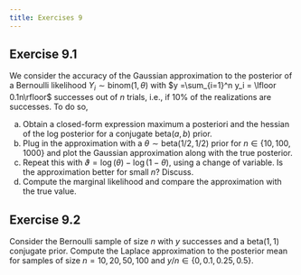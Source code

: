 ```yaml
---
title: Exercises 9
---
```



## Exercise 9.1

We consider the accuracy of the Gaussian approximation to the posterior of a Bernoulli likelihood $Y_i \sim \mathsf{binom}(1, \theta)$ with $y =\sum_{i=1}^n y_i = \lfloor 0.1n\rfloor$ successes out of $n$ trials, i.e., if 10% of the realizations are successes. To do so,


a. Obtain a closed-form expression maximum a posteriori and the hessian of the log posterior for a conjugate $\mathsf{beta}(a,b)$ prior.
b. Plug in the approximation with a $\theta \sim \mathsf{beta}(1/2, 1/2)$ prior for $n\in\{10, 100, 1000\}$ and plot the Gaussian approximation along with the true posterior.
c. Repeat this with $\vartheta = \log(\theta) - \log(1-\theta)$, using a change of variable. Is the approximation better for small $n$? Discuss.
d. Compute the marginal likelihood and compare the approximation with the true value.
      
## Exercise 9.2

Consider the Bernoulli sample of size $n$ with $y$ successes and a $\mathsf{beta}(1,1)$ conjugate prior. Compute the Laplace approximation to the posterior mean for samples of size $n=10, 20, 50, 100$ and $y/n \in \{0, 0.1, 0.25, 0.5\}$.


